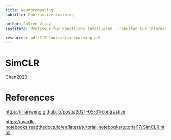 ```yaml
---
title: Neurocomputing
subtitle: Contrastive learning

author: Julien Vitay
institute: Professur für Künstliche Intelligenz - Fakultät für Informatik

resources: pdf/7.2-ContrastiveLearning.pdf
---
```



# SimCLR

Chen2020

# References

<https://lilianweng.github.io/posts/2021-05-31-contrastive>

<https://uvadlc-notebooks.readthedocs.io/en/latest/tutorial_notebooks/tutorial17/SimCLR.html>